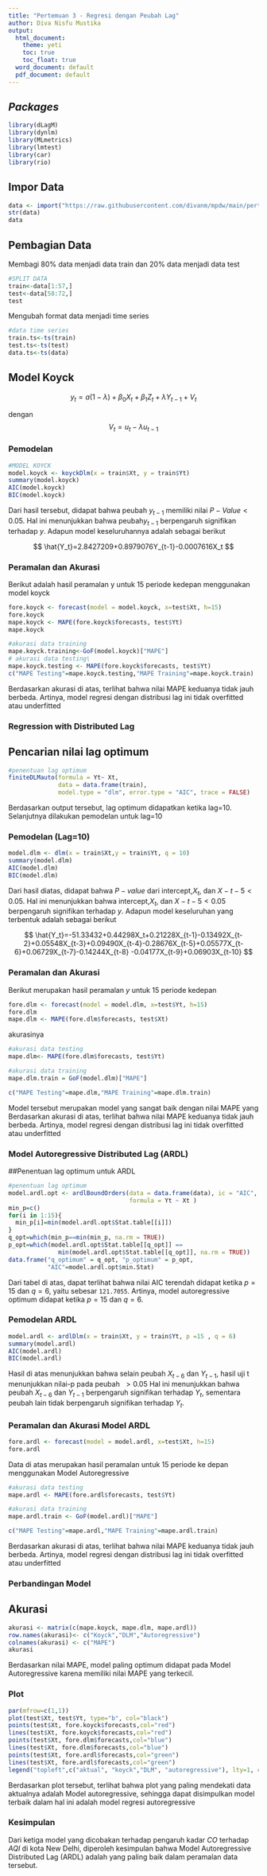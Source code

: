 ---
title: "Pertemuan 3 - Regresi dengan Peubah Lag"
author: Diva Nisfu Mustika
output:
  html_document:
    theme: yeti
    toc: true
    toc_float: true
  word_document: default
  pdf_document: default
---

## *Packages*

```{r, echo=FALSE}
library(dLagM)
library(dynlm)
library(MLmetrics)
library(lmtest)
library(car)
library(rio)
```

## Impor Data

```{r}
data <- import("https://raw.githubusercontent.com/divanm/mpdw/main/pertemuan%203/newdelhip3.csv")
str(data)
data
```

## Pembagian Data
Membagi 80% data menjadi data train dan 20% data menjadi data test
```{r}
#SPLIT DATA
train<-data[1:57,]
test<-data[58:72,]
test
```
Mengubah format data menjadi time series
```{r}
#data time series
train.ts<-ts(train)
test.ts<-ts(test)
data.ts<-ts(data)
```

## Model Koyck

$$
y_t=a(1-\lambda)+\beta_0X_t+\beta_1Z_t+\lambda Y_{t-1}+V_t
$$

dengan $$V_t=u_t-\lambda u_{t-1}$$

### Pemodelan

```{r}
#MODEL KOYCK
model.koyck <- koyckDlm(x = train$Xt, y = train$Yt)
summary(model.koyck)
AIC(model.koyck)
BIC(model.koyck)
```

Dari hasil tersebut, didapat bahwa peubah $y_{t-1}$ memiliki nilai $P-Value<0.05$. Hal ini menunjukkan bahwa peubah$y_{t-1}$ berpengaruh signifikan terhadap $y$. Adapun model keseluruhannya adalah sebagai berikut

$$
\hat{Y_t}=2.8427209+0.8979076Y_{t-1}-0.0007616X_t
$$

### Peramalan dan Akurasi

Berikut adalah hasil peramalan y untuk 15 periode kedepan menggunakan model koyck

```{r}
fore.koyck <- forecast(model = model.koyck, x=test$Xt, h=15)
fore.koyck
mape.koyck <- MAPE(fore.koyck$forecasts, test$Yt)
mape.koyck

```
```{r}
#akurasi data training
mape.koyck.training<-GoF(model.koyck)["MAPE"]
# akurasi data testing\
mape.koyck.testing <- MAPE(fore.koyck$forecasts, test$Yt)
c("MAPE Testing"=mape.koyck.testing,"MAPE Training"=mape.koyck.train)
```
Berdasarkan akurasi di atas, terlihat bahwa nilai MAPE keduanya tidak jauh berbeda. Artinya, model regresi dengan distribusi lag ini tidak overfitted atau underfitted

### Regression with Distributed Lag

## Pencarian nilai lag optimum 

```{r}
#penentuan lag optimum 
finiteDLMauto(formula = Yt~ Xt,
              data = data.frame(train),
              model.type = "dlm", error.type = "AIC", trace = FALSE)
```
Berdasarkan output tersebut, lag optimum didapatkan ketika lag=10. Selanjutnya dilakukan pemodelan untuk lag=10


### Pemodelan (Lag=10)

```{r}
model.dlm <- dlm(x = train$Xt,y = train$Yt, q = 10)
summary(model.dlm)
AIC(model.dlm)
BIC(model.dlm)
```

Dari hasil diatas, didapat bahwa $P-value$ dari intercept,$X_t$, dan $X-{t-5}<0.05$. Hal ini menunjukkan bahwa intercept,$X_t$, dan $X-{t-5}<0.05$ berpengaruh signifikan terhadap $y$. Adapun model keseluruhan yang terbentuk adalah sebagai berikut

$$
\hat{Y_t}=-51.33432+0.44298X_t+0.21228X_{t-1}-0.13492X_{t-2}+0.05548X_{t-3}+0.09490X_{t-4}-0.28676X_{t-5}+0.05577X_{t-6}+0.06729X_{t-7}-0.14244X_{t-8}
-0.04177X_{t-9}+0.06903X_{t-10}
$$

### Peramalan dan Akurasi

Berikut merupakan hasil peramalan $y$ untuk 15 periode kedepan

```{r}
fore.dlm <- forecast(model = model.dlm, x=test$Yt, h=15)
fore.dlm
mape.dlm <- MAPE(fore.dlm$forecasts, test$Xt)
```
akurasinya 
```{r}
#akurasi data testing
mape.dlm<- MAPE(fore.dlm$forecasts, test$Yt)

#akurasi data training
mape.dlm.train = GoF(model.dlm)["MAPE"]

c("MAPE Testing"=mape.dlm,"MAPE Training"=mape.dlm.train)
```
Model tersebut merupakan model yang sangat baik dengan nilai MAPE yang Berdasarkan akurasi di atas, terlihat bahwa nilai MAPE keduanya tidak jauh berbeda. Artinya, model regresi dengan distribusi lag ini tidak overfitted atau underfitted

### Model Autoregressive Distributed Lag (ARDL)

##Penentuan lag optimum untuk ARDL
```{r}
#penentuan lag optimum
model.ardl.opt <- ardlBoundOrders(data = data.frame(data), ic = "AIC", 
                                  formula = Yt ~ Xt )
min_p=c()
for(i in 1:15){
  min_p[i]=min(model.ardl.opt$Stat.table[[i]])
}
q_opt=which(min_p==min(min_p, na.rm = TRUE))
p_opt=which(model.ardl.opt$Stat.table[[q_opt]] == 
              min(model.ardl.opt$Stat.table[[q_opt]], na.rm = TRUE))
data.frame("q_optimum" = q_opt, "p_optimum" = p_opt, 
           "AIC"=model.ardl.opt$min.Stat)
```

Dari tabel di atas, dapat terlihat bahwa nilai AIC terendah didapat ketika $p=15$ dan $q=6$, yaitu sebesar `121.7055`. Artinya, model autoregressive optimum didapat ketika $p=15$ dan $q=6$.

### Pemodelan ARDL

```{r}
model.ardl <- ardlDlm(x = train$Xt, y = train$Yt, p =15 , q = 6)
summary(model.ardl)
AIC(model.ardl)
BIC(model.ardl)
```

Hasil di atas menunjukkan bahwa selain peubah $X_{t-6}$ dan $Y_{t-1}$, hasil uji t menunjukkan nilai-p pada peubah $\ > 0.05$ Hal ini menunjukkan bahwa peubah $X_{t-6}$ dan $Y_{t-1}$ berpengaruh signifikan terhadap $Y_t$, sementara peubah lain tidak berpengaruh signifikan terhadap $Y_t$. 

### Peramalan dan Akurasi Model ARDL

```{r}
fore.ardl <- forecast(model = model.ardl, x=test$Xt, h=15)
fore.ardl
```

Data di atas merupakan hasil peramalan untuk 15 periode ke depan menggunakan Model Autoregressive 

```{r}
#akurasi data testing
mape.ardl <- MAPE(fore.ardl$forecasts, test$Yt)

#akurasi data training
mape.ardl.train <- GoF(model.ardl)["MAPE"]

c("MAPE Testing"=mape.ardl,"MAPE Training"=mape.ardl.train)
```
Berdasarkan akurasi di atas, terlihat bahwa nilai MAPE keduanya tidak jauh berbeda. Artinya, model regresi dengan distribusi lag ini tidak overfitted atau underfitted

### Perbandingan Model
## Akurasi
```{r}
akurasi <- matrix(c(mape.koyck, mape.dlm, mape.ardl))
row.names(akurasi)<- c("Koyck","DLM","Autoregressive")
colnames(akurasi) <- c("MAPE")
akurasi
```
Berdasarkan nilai MAPE, model paling optimum didapat pada Model Autoregressive karena memiliki nilai MAPE yang terkecil.

### Plot

```{r}
par(mfrow=c(1,1))
plot(test$Xt, test$Yt, type="b", col="black")
points(test$Xt, fore.koyck$forecasts,col="red")
lines(test$Xt, fore.koyck$forecasts,col="red")
points(test$Xt, fore.dlm$forecasts,col="blue")
lines(test$Xt, fore.dlm$forecasts,col="blue")
points(test$Xt, fore.ardl$forecasts,col="green")
lines(test$Xt, fore.ardl$forecasts,col="green")
legend("topleft",c("aktual", "koyck","DLM", "autoregressive"), lty=1, col=c("black","red","blue","green"), cex=0.8)
```

Berdasarkan plot tersebut, terlihat bahwa plot yang paling mendekati data aktualnya adalah Model autoregressive, sehingga dapat disimpulkan model terbaik dalam hal ini adalah model regresi autoregressive

### Kesimpulan
Dari ketiga model yang dicobakan terhadap pengaruh kadar $CO$ terhadap $AQI$ di kota New Delhi, diperoleh kesimpulan bahwa Model Autoregressive Distributed Lag (ARDL) adalah yang paling baik dalam peramalan data tersebut.
